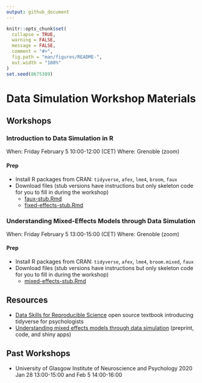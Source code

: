 ```yaml
---
output: github_document
---
```


```r
knitr::opts_chunk$set(
  collapse = TRUE,
  warning = FALSE,
  message = FALSE,
  comment = "#>",
  fig.path = "man/figures/README-",
  out.width = "100%"
)
set.seed(8675309)
```

# Data Simulation Workshop Materials

## Workshops

### Introduction to Data Simulation in R

When: Friday February 5 10:00-12:00 (CET)
Where: Grenoble (zoom)

#### Prep

* Install R packages from CRAN: `tidyverse`, `afex`, `lme4`, `broom`, `faux`
* Download files (stub versions have instructions but only skeleton code for you to fill in during the workshop)
    - [faux-stub.Rmd]()
    - [fixed-effects-stub.Rmd]()

### Understanding Mixed-Effects Models through Data Simulation

When: Friday February 5 13:00-15:00 (CET)
Where: Grenoble (zoom)

#### Prep

* Install R packages from CRAN: `tidyverse`, `afex`, `lme4`, `broom.mixed`, `faux`
* Download files (stub versions have instructions but only skeleton code for you to fill in during the workshop)
    - [mixed-effects-stub.Rmd]()

## Resources

* [Data Skills for Reproducible Science](https://psyteachr.github.io/msc-data-skills/) open source textbook introducing tidyverse for psychologists
* [Understanding mixed effects models through data simulation](https://osf.io/3cz2e/) (preprint, code, and shiny apps)

## Past Workshops

* University of Glasgow
    Institute of Neuroscience and Psychology 
    2020 Jan 28 13:00-15:00 and Feb 5 14:00-16:00 

